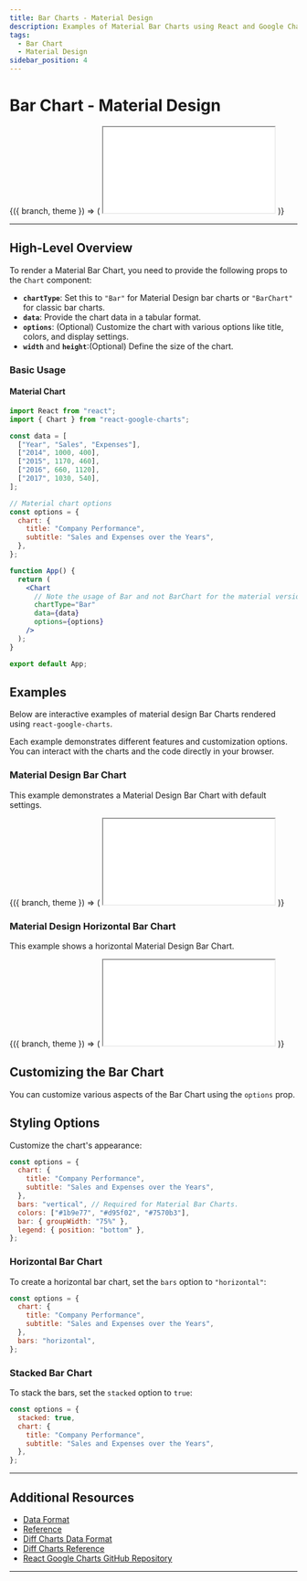 ```yaml
---
title: Bar Charts - Material Design
description: Examples of Material Bar Charts using React and Google Charts
tags:
  - Bar Chart
  - Material Design
sidebar_position: 4
---
```



# Bar Chart - Material Design

<ContextProvider>
  {({ branch, theme }) => (
    <iframe
      src={`https://codesandbox.io/embed/github/RakanNimer/react-google-charts/tree/${branch}/sandboxes/bar/default?fontsize=14&hidenavigation=1&module=%2FApp.tsx&theme=${theme}`}
      style={{
        width: "100%",
        height: "500px",
        border: 0,
        borderRadius: "4px",
        overflow: "hidden",
      }}
      title="RakanNimer/react-google-charts: Bar Material Design Bar Chart"
      allow="accelerometer; ambient-light-sensor; camera; encrypted-media; geolocation; gyroscope; hid; microphone; midi; payment; usb; vr; xr-spatial-tracking"
      sandbox="allow-forms allow-modals allow-popups allow-presentation allow-same-origin allow-scripts"
      loading="lazy"
    ></iframe>
  )}
</ContextProvider>

---

## High-Level Overview

To render a Material Bar Chart, you need to provide the following props to the `Chart` component:

- **`chartType`**: Set this to `"Bar"` for Material Design bar charts or `"BarChart"` for classic bar charts.
- **`data`**: Provide the chart data in a tabular format.
- **`options`**: (Optional) Customize the chart with various options like title, colors, and display settings.
- **`width`** and **`height`**:(Optional) Define the size of the chart.

### Basic Usage

#### Material Chart

```jsx
import React from "react";
import { Chart } from "react-google-charts";

const data = [
  ["Year", "Sales", "Expenses"],
  ["2014", 1000, 400],
  ["2015", 1170, 460],
  ["2016", 660, 1120],
  ["2017", 1030, 540],
];

// Material chart options
const options = {
  chart: {
    title: "Company Performance",
    subtitle: "Sales and Expenses over the Years",
  },
};

function App() {
  return (
    <Chart
      // Note the usage of Bar and not BarChart for the material version
      chartType="Bar"
      data={data}
      options={options}
    />
  );
}

export default App;
```

## Examples

Below are interactive examples of material design Bar Charts rendered using `react-google-charts`.

Each example demonstrates different features and customization options. You can interact with the charts and the code directly in your browser.

### Material Design Bar Chart

This example demonstrates a Material Design Bar Chart with default settings.

<ContextProvider>
  {({ branch, theme }) => (
    <iframe
      src={`https://codesandbox.io/embed/github/RakanNimer/react-google-charts/tree/${branch}/sandboxes/bar/default?fontsize=14&hidenavigation=1&module=%2FApp.tsx&theme=${theme}`}
      style={{
        width: "100%",
        height: "500px",
        border: 0,
        borderRadius: "4px",
        overflow: "hidden",
      }}
      title="RakanNimer/react-google-charts: Bar Material Design Bar Chart"
      allow="accelerometer; ambient-light-sensor; camera; encrypted-media; geolocation; gyroscope; hid; microphone; midi; payment; usb; vr; xr-spatial-tracking"
      sandbox="allow-forms allow-modals allow-popups allow-presentation allow-same-origin allow-scripts"
      loading="lazy"
    ></iframe>
  )}
</ContextProvider>

### Material Design Horizontal Bar Chart

This example shows a horizontal Material Design Bar Chart.

<ContextProvider>
  {({ branch, theme }) => (
    <iframe
      src={`https://codesandbox.io/embed/github/RakanNimer/react-google-charts/tree/${branch}/sandboxes/bar/horizontal?fontsize=14&hidenavigation=1&module=%2FApp.tsx&theme=${theme}`}
      style={{
        width: "100%",
        height: "500px",
        border: 0,
        borderRadius: "4px",
        overflow: "hidden",
      }}
      title="RakanNimer/react-google-charts: Bar Material Design Horizontal Bar Chart"
      allow="accelerometer; ambient-light-sensor; camera; encrypted-media; geolocation; gyroscope; hid; microphone; midi; payment; usb; vr; xr-spatial-tracking"
      sandbox="allow-forms allow-modals allow-popups allow-presentation allow-same-origin allow-scripts"
      loading="lazy"
    ></iframe>
  )}
</ContextProvider>

## Customizing the Bar Chart

You can customize various aspects of the Bar Chart using the `options` prop.

## Styling Options

Customize the chart's appearance:

```jsx
const options = {
  chart: {
    title: "Company Performance",
    subtitle: "Sales and Expenses over the Years",
  },
  bars: "vertical", // Required for Material Bar Charts.
  colors: ["#1b9e77", "#d95f02", "#7570b3"],
  bar: { groupWidth: "75%" },
  legend: { position: "bottom" },
};
```

### Horizontal Bar Chart

To create a horizontal bar chart, set the `bars` option to `"horizontal"`:

```jsx
const options = {
  chart: {
    title: "Company Performance",
    subtitle: "Sales and Expenses over the Years",
  },
  bars: "horizontal",
};
```

### Stacked Bar Chart

To stack the bars, set the `stacked` option to `true`:

```jsx
const options = {
  stacked: true,
  chart: {
    title: "Company Performance",
    subtitle: "Sales and Expenses over the Years",
  },
};
```

---

## Additional Resources

- [Data Format](https://developers.google.com/chart/interactive/docs/gallery/barchart#data-format)
- [Reference](https://developers.google.com/chart/interactive/docs/gallery/barchart)
- [Diff Charts Data Format](https://developers.google.com/chart/interactive/docs/gallery/diffchart#data-format)
- [Diff Charts Reference](https://developers.google.com/chart/interactive/docs/gallery/diffchart)
- [React Google Charts GitHub Repository](https://github.com/RakanNimer/react-google-charts)

---
